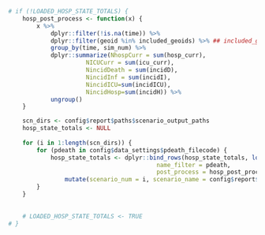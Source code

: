 ```r
# if (!LOADED_HOSP_STATE_TOTALS) {
    hosp_post_process <- function(x) {
        x %>% 
            dplyr::filter(!is.na(time)) %>%
            dplyr::filter(geoid %in% included_geoids) %>% ## included_geoids is passed in by the config file
            group_by(time, sim_num) %>% 
            dplyr::summarize(NhospCurr = sum(hosp_curr),
                      NICUCurr = sum(icu_curr),
                      NincidDeath = sum(incidD),
                      NincidInf = sum(incidI),
                      NincidICU=sum(incidICU),
                      NincidHosp=sum(incidH)) %>% 
            ungroup()
    }

    scn_dirs <- config$report$paths$scenario_output_paths
    hosp_state_totals <- NULL
    
    for (i in 1:length(scn_dirs)) {
        for (pdeath in config$data_settings$pdeath_filecode) {
            hosp_state_totals <- dplyr::bind_rows(hosp_state_totals, load_hosp_sims_filtered(scn_dirs[i],
                                          name_filter = pdeath,
                                          post_process = hosp_post_process) %>% 
                mutate(scenario_num = i, scenario_name = config$report$formatting$scenario_labels[i], pdeath=pdeath)) 
        }
    }
   
    
    # LOADED_HOSP_STATE_TOTALS <- TRUE 
# }


```
